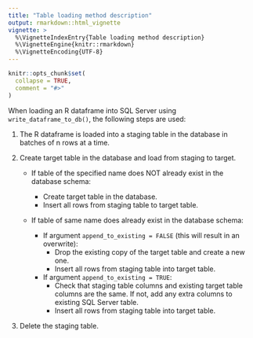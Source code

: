 ```yaml
---
title: "Table loading method description"
output: rmarkdown::html_vignette
vignette: >
  %\VignetteIndexEntry{Table loading method description}
  %\VignetteEngine{knitr::rmarkdown}
  %\VignetteEncoding{UTF-8}
---
```


```r
knitr::opts_chunk$set(
  collapse = TRUE,
  comment = "#>"
)
```

When loading an R dataframe into SQL Server using `write_dataframe_to_db()`, the following steps are used:

1. The R dataframe is loaded into a staging table in the database in batches of n rows at a time.

2. Create target table in the database and load from staging to target.
   
   - If table of the specified name does NOT already exist in the database schema:  
      - Create target table in the database.  
      - Insert all rows from staging table to target table.

   - If table of same name does already exist in the database schema:
   
     - If argument `append_to_existing = FALSE` (this will result in an overwrite):  
        - Drop the existing copy of the target table and create a new one.
        - Insert all rows from staging table into target table.  

     - If argument `append_to_existing = TRUE`:  
        - Check that staging table columns and existing target table columns are the same. If not, add any extra columns to existing SQL Server table.  
        - Insert all rows from staging table into target table.  

4. Delete the staging table.
